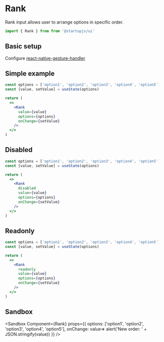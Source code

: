 
# Rank

Rank input allows user to arrange options in specific order.

```jsx
import { Rank } from from '@startupjs/ui'
```

## Basic setup
Configure [react-native-gesture-handler](/docs/components/draggable#basic-setup)

## Simple example

```jsx example
const options = ['option1', 'option2', 'option3', 'option4', 'option5']
const [value, setValue] = useState(options)

return (
  <>
    <Rank
      value={value}
      options={options}
      onChange={setValue}
    />
  </>
)
```

## Disabled

```jsx example
const options = ['option1', 'option2', 'option3', 'option4', 'option5']
const [value, setValue] = useState(options)

return (
  <>
    <Rank
      disabled
      value={value}
      options={options}
      onChange={setValue}
    />
  </>
)
```

## Readonly

```jsx example
const options = ['option1', 'option2', 'option3', 'option4', 'option5']
const [value, setValue] = useState(options)

return (
  <>
    <Rank
      readonly
      value={value}
      options={options}
      onChange={setValue}
    />
  </>
)
```

## Sandbox

<Sandbox
  Component={Rank}
  props={{
    options: ['option1', 'option2', 'option3', 'option4', 'option5'],
    onChange: value=> alert('New order: ' + JSON.stringify(value))
  }}
/>
